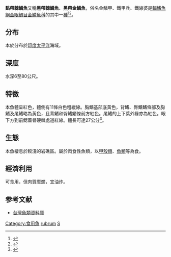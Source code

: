 {{Speciesbox
| name = 點帶棘鱗魚
| image = 
| image_width = 250px
| status = NE
| status_system = IUCN3.1
| genus = Sargocentron
| species = rubrum
| authority = [[Forsskål|Forsskål]], 1775
| synonyms = *''Adioryx ruber''<br /><small>Forsskål, 1775</small>
*''Holocenthrus aureoruber''<br /><small>Fowler, 1904</small>
*''Holocentrum dimidicauda''<br /><small>Marshall, 1953</small>
*''Holocentrum orientale''<br /><small>Cuvier, 1829</small>
*''Holocentrum rubrum''<br /><small>Forsskål, 1775</small>
*''Holocentrus alboruber''<br /><small>Lacepède, 1802</small>
*''Holocentrus ruber''<br /><small>Forsskål, 1775</small>
*''Holocentrus rubrum''<br /><small>Forsskål, 1775</small>
*''Perca rubra''<br /><small>Forsskål, 1775</small>
*''Sargocentron ruber''<br /><small>Forsskål, 1775</small>
}}
'''點帶棘鱗魚'''又稱'''黑帶棘鱗魚'''、'''黑帶金鱗魚'''，俗名金鱗甲、鐵甲兵、鐵線婆是[[輻鰭魚綱|輻鰭魚綱]][[金眼鯛目|金眼鯛目]][[金鱗魚科|金鱗魚科]]的其中一[[種|種]]<ref>{{cite web|url=http://fishdb.sinica.edu.tw/chi/species.php?id=380936 |language=zh-hant |title=Sargocentron rubrum |publisher=台灣魚類資料庫  |accessdate=2018-08-27}}</ref><ref>{{cite web |url=http://mcn.kepu.tw/content/17509/168.html |language=zh-hant |title=黑點棘鱗魚 |publisher=中央研究院數位典藏資源網 |accessdate=2018-08-27 |archive-url=https://web.archive.org/web/20180827142428/http://mcn.kepu.tw/content/17509/168.html |archive-date=2018-08-27 |dead-url=yes }}</ref>。

==分布==
本於分布於[[印度|印度]][[太平洋|太平洋]]海域。

==深度==
水深6至80公尺。

==特徵==
本魚體呈紅色，體側有11條白色粗縱線。胸鰭基部底黃色，背鰭、臀鰭鰭條部及胸鰭及尾鰭略為黃色，且背鰭和臀鰭鰭條前方紅色。尾鰭的上下葉外緣亦為紅色。眼下方到前鰓蓋骨硬棘處道紅線。體長可達27公分<ref>{{cite web|url=http://taibif.tw/zh/namecode/380936 |language=zh-hant |title=黑帶棘鰭魚 |publisher=台灣生物多樣性資訊入口網  |accessdate=2018-08-27 }}</ref>。

==生態==
本魚棲息於較淺的岩礁區。屬於肉食性魚類，以[[甲殼類|甲殼類]]、[[魚類|魚類]]等為食。

==經濟利用==
可食用，但肉質糜爛，宜油炸。

==参考文献==
*[http://fishdb.sinica.edu.tw/ 台灣魚類資料庫]{{Wayback|url=http://fishdb.sinica.edu.tw/ |date=20160304193340 }}
{{Taxonbar|from=Q2084506}}

[[Category:食用魚|Category:食用魚]]
[[Category:棘鱗魚屬|rubrum]]
[[Category:1775年描述的魚類|S]]